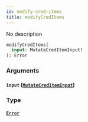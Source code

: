 ```yaml
---
id: modify-cred-items
title: modifyCredItems
---
```



No description

```graphql
modifyCredItems(
  input: MutateCredItemInput!
): Error
```


### Arguments

#### `input` ([`MutateCredItemInput`](../../references/inputs/mutate-cred-item-input))




### Type

#### [`Error`](../../references/objects/error) 






